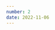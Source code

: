 ```yaml
---
number: 2
date: 2022-11-06
---
```



<Title title={`Issue ${frontmatter.number}`} date={frontmatter.date} />

Hey everyone! 👋  Welcome to the second issue of the iOS CI Newsletter! Hope you’ve all had a fantastic week!

By the time this issue goes out I will already be in Amsterdam in preparation for my talk at the [Do iOS Conference](http://click.revue.email/ss/c/i4W3jH19ejJsNqtlezSpO4R69qfvgSCsWNxneTb4MqEkSOkQj-uC9Ffc8hlVDIff7TsnSJN0xoHz6iOfaze1h4HFNpUF0hmms-cKuSPRNo6wCETdw3rvbQstOSebs1D3WuH7B5beq1WyjONqbVVY4Q/3qx/P5h5tvNIQYq-5TZYTDrTjA/h1/NYZ2cBiw_sZmPISUGwlWkRqKaZBuEVOf9GwFX9wXy-M), which I am super excited about.

Not only that, but it’s my first time in Amsterdam too, so I am going a bit earlier to explore the city. I will be there until Wednesday evening, so if you happen to be there at the same time and want to catch up with me or have any Amsterdam tips, reach out to me on [Twitter](http://click.revue.email/ss/c/OvZMTmFNG_ogo9mVNMFA38qdNMSfwf3tqmOJHOsWMaGIHn6LFE3IUujNKavpafraSpokryUoqh7tYNWpPAPoIXUxG9qxYYHrow0yrZEoILZ3r0kBEvqHUblIgem6Vf5XGgsfmZpoITmVA6s_EHa7ofcadZKwTuEJMBU9RBOzvHg/3qx/P5h5tvNIQYq-5TZYTDrTjA/h2/AN1wXME4BTrBWr3MlmZqc-w3x9g6CA1QsW_bxLLfUhI) 💬 😊

### [How to regenerate Xcode managed provisioning profiles](https://lapcatsoftware.com/articles/provisioning.html)

In this short post, [Jeff](http://click.revue.email/ss/c/OvZMTmFNG_ogo9mVNMFA3034aL-qTl6qkUDa3K37oJcZBIiI_k7iPe3DJLGmfrvrbFv3Hpc_cuCIIaBRfcV67kAqahoPXodY4uYr-xzA4Zzd_unIeXRhJA8ewzvk0A-zpNaM1RtTA-WURhF5cKDyArOlKtAWxUnZt9FuuDT2Lx8/3qx/P5h5tvNIQYq-5TZYTDrTjA/h3/cHqFXxpbEXHWqoMMBh4Pm0P0k4K51fKf1SRKCXtJwTo) talks through how provisioning profiles can be regenerated even when the ‘Automatically Manage Signing’ option is enabled in Xcode. I had no idea you could do this and it will definitely save me a lot of headaches going forward! 🎉.

### Github action workflow trigger on tag push

[Running a Github Action workflow whenever a tag is pushed](http://click.revue.email/ss/c/i4W3jH19ejJsNqtlezSpO9RKu2P-ddIAbbHxtOoHM-AvOGPl1_W5TWwQ9TGZt_ihCamBktLIIb05JeXRFXsKirPBp9hXrzM0jxvW9Ik2lRonfh0rencX7EzD1fBlc_tsTB584M8ff4lT09PgqfBC1GrmwS2_q5hbSsaOLOn5qgKuEffwasWKNOWbsmlpoGs7tHU4FYSVTOX0OHVZiImIcxU-GooTVCqAwl3qgUA-nKYnTcbzfzfJt56qDoqz1W0WLHthg8ne2j8InZjCfjfVqEWWyZHKwCVuL1Rdsbzkags/3qx/P5h5tvNIQYq-5TZYTDrTjA/h7/zdCyYSEHP3VlaKcEVZRWWor-NJVs2fh_2TV6shlf9ro) is straight-forward, but what if you want to run it only if the tag is on a specific branch?

While Github does not offer out of the box support for this, [Junda](http://click.revue.email/ss/c/OvZMTmFNG_ogo9mVNMFA3xcjYSe3bvOw4WQVj_-U0Rsc9ZqXoH3Xfh8a_LsK5UOpJHHPGrHKtxnWVJMSW9aJXCMpWBeRybua-mDc18PpbUarCDrwdqjOD7sy5L5XPgaDwbdsuSAOjwnq0vHeScS2rCd6KdxX9jR4ETfFMip8Dew/3qx/P5h5tvNIQYq-5TZYTDrTjA/h8/b43cJ0BCAAUnjDm0f6eZ_Ggb29fU6vuS2qgbPV7yyww) shows us a workaround in this article 🤩.

### [App Store connect dSYMs](https://sarunw.com/posts/app-store-connect-download-dsym/)

You might have heard that [App Store Connect no longer accepts bitcode submissions from Xcode 14](http://click.revue.email/ss/c/i4W3jH19ejJsNqtlezSpO1paC9hhp-ntpmEysO3iFvoDNTUrH3Bb1DZT_EuqZsN42Sfst7pgbZ9RG5nuH1ZAF5eSj2-Fee7NNPhGD-xfroOA0o5NDw7oqy0VkU_VRlK0xONEXLBRGS1V85P4VP-eCl1XE-DaO3LijdZUDdyhrft2uXFOwPBY-TrouN-VkIjqJQRSxUPOHhmhVhFpjqkD0r9LpqmZwuFmFtiKtbGWhRE/3qx/P5h5tvNIQYq-5TZYTDrTjA/h11/NT9EB0E1cnTuLiqzB-xHXQHgReBitt60FYWfy-gGu84). As [Sarun](http://click.revue.email/ss/c/OvZMTmFNG_ogo9mVNMFA35wOifKviw2Sb6we5LJB3shhmXXbtD3zcnetPlsXF-x_cWOCpcFTySD1ulcVPQXzn9uXoAgu6RUNcqUj6ArRfk-Yb2COA6OxfkWwUfgtP1fTBT1iZjl_9_8DVgDLAx-xzj6L1c9Yh6pAv3f8b21L4r0/3qx/P5h5tvNIQYq-5TZYTDrTjA/h12/BS_ZKedx6VMeNOBgVxFOnjVWBuuTPtD7F4uBdEFME6I) explains in this article, this means that dSYM download links aren’t available anymore for such submissions in App Store Connect.

Worry not though, because [Sarun](http://click.revue.email/ss/c/OvZMTmFNG_ogo9mVNMFA35wOifKviw2Sb6we5LJB3shhmXXbtD3zcnetPlsXF-x_cWOCpcFTySD1ulcVPQXzn9uXoAgu6RUNcqUj6ArRfk-Yb2COA6OxfkWwUfgtP1fTBT1iZjl_9_8DVgDLAx-xzj6L1c9Yh6pAv3f8b21L4r0/3qx/P5h5tvNIQYq-5TZYTDrTjA/h13/vWILGRC31TZI-Wt42-gRleMVMnGm79ppYigGPlsclI8) explains this change in great detail and offers you an alternative way to download debug symbols directly from Xcode.

### [actions/checkout Github action updated!](https://blog.eidinger.info/why-and-how-to-adopt-actionscheckoutv3-in-your-github-action-workflow)

In this article, [Marco Eidinger](http://click.revue.email/ss/c/OvZMTmFNG_ogo9mVNMFA3_aVRAAcrtiiVcVOJga0D-_XFLgLwhJqdT7e7hB7Bqq967drY0AOLGHXECQdk21TJkp83ZAXjiNC0kVulco2n_TcWMFeoLLD1k46tMGgVxFg7HRaeWm7Rh2DwZO8lmCX_dz-Y8L1jZ0viWcsfYYRG3c/3qx/P5h5tvNIQYq-5TZYTDrTjA/h17/2CRy1Y6eHEJdwTKucVJJiLkiGEF9Y9tdhHfrpISPEHA) walks you through **why** and **how** to update the [checkout Github Action](http://click.revue.email/ss/c/kpwlfvpU1JOX3R2iK4zkhJTWimhaWs8bhPqbZCmpjQFvvsctZM24I5VI_xQHtXpYaOP5iL7TjxOi3zGu4QYjmLl_TIL9kZrszezuzAd9afTv1lWJUcGhp6JTIDmDoeEeRMeyvpUMACrDd8IqhUP-Ch_3dHb8mKqb86GNZLD5ARQ/3qx/P5h5tvNIQYq-5TZYTDrTjA/h18/zemDPvaZYyOcV1w5WTEWbyKVbYV5zQ4lTW2Gs7BcASk) to the latest version in your workflows.

Not only that, but [Marco](http://click.revue.email/ss/c/OvZMTmFNG_ogo9mVNMFA3_aVRAAcrtiiVcVOJga0D-_XFLgLwhJqdT7e7hB7Bqq967drY0AOLGHXECQdk21TJkp83ZAXjiNC0kVulco2n_TcWMFeoLLD1k46tMGgVxFg7HRaeWm7Rh2DwZO8lmCX_dz-Y8L1jZ0viWcsfYYRG3c/3qx/P5h5tvNIQYq-5TZYTDrTjA/h19/rNZyhp8WLu5xciojJ1A7VloRx6f0vF5t-OrLak8CnZs) also gives you a command to bulk update the action’s version in all your workflow files at once. 🎉

### [A tip on testing when using Fastlane](https://twitter.com/polpielladev/status/1587482115364380674)

If you work on a big codebase and use [fastlane](http://click.revue.email/ss/c/TzfyQfvFfgo-vTkXDZQg112HZbzZOrravRm4EpeOU6XHLyiHTkXyxbR3yjKyQ2Q4F7_USYgyH5W9mBQBsmZ9oZ2Pf3lJ5WsXjgtGsbszh_4YAnaV55AHfC-HdT0F0TXJMeNiYZjoyxeaYWcEUiATmcBUNE7XtXYJLZ3vkv9FR88/3qx/P5h5tvNIQYq-5TZYTDrTjA/h23/jhMhLg41NHwsjl9MPXpDh550pVdVEVIQkNNMeWrEsek) to run multiple test plans on your CI, this tweet might be of interest to you. 🧪

![](https://uploads.goodbits.io/uploads/content_block/image/735844/1b9f3f3f-e251-47fa-919d-f899fbdefcb0.jpeg)

### [Before you go...](https://twitter.com/ios_memes/status/1561678821438283776)

Let’s finish up this issue with a meme. I feel like this tweet from [ios_memes](http://click.revue.email/ss/c/OvZMTmFNG_ogo9mVNMFA37aJS03sZpbE1jFscfpMbYCjte5SEI01saMqv3u57t-WwVPVOF03pdaENT2v-4IxSY59x6KpFxoqvWqCAaLtg2rFDKSgjCfGHLeBI1VFbDqSWgPS6YjD1bNKr49HuG9x4FH-bY21YNsrxK7w6WwQc6w/3qx/P5h5tvNIQYq-5TZYTDrTjA/h35/ibFe2juqsZA5OIif_m2c8YCUKZ6K2nzvoQciwdomjaY) represents the **why** of [the talk I am giving next week at the Mobile Devops Summit](http://click.revue.email/ss/c/XN2t88CAhalHja1RClwc6qQqtxO492pnbMJUiHMur91oHKgWuUwbsVwBBaLsLGj-I1X1129kTXyVHDjwEfEOpC9BNjx7wBkiM8fr3siQmjOITk5sfj4-2-isQ6mx9juwYQbcbRfCq4G8OlToCU2wisTXzAY6IAmCgtceh6ZWGA1fsDXV82yY8EXD3z8hRlY_tY6WPZ98rKbo0_88b86cgg/3qx/P5h5tvNIQYq-5TZYTDrTjA/h36/LAhOTrB48oQXFlAFHC-zMnXge25HHb29yNjkaXxi4Fs) 😅

![](https://uploads.goodbits.io/uploads/content_block/image/735841/b0fed685-a466-4c3c-bedb-67bcb03081af.jpeg)
